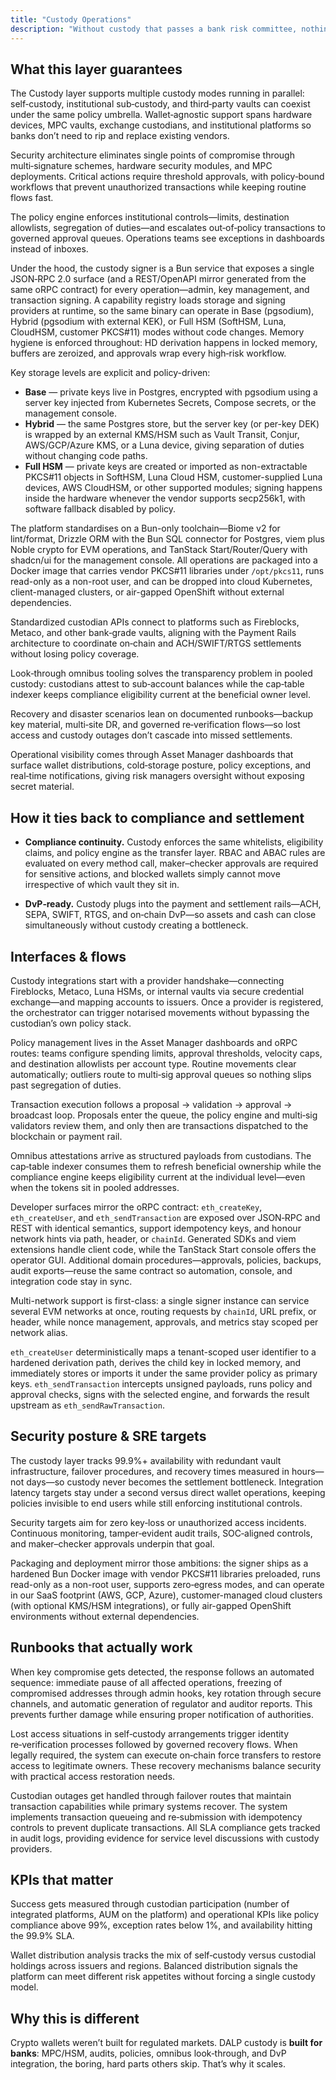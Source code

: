 ```yaml
---
title: "Custody Operations"
description: "Without custody that passes a bank risk committee, nothing scales. The DALP Custody layer combines institutional multi‑sig/HSM controls, policy automation, recovery runbooks, and custodian APIs with omnibus look‑through so compliance and cap‑table truth survive real custody setups—backed by 99.9%+ availability targets and zero‑incident ambitions."
---
```


## What this layer guarantees

The Custody layer supports multiple custody modes running in parallel: self‑custody, institutional sub‑custody, and third‑party vaults can coexist under the same policy umbrella. Wallet‑agnostic support spans hardware devices, MPC vaults, exchange custodians, and institutional platforms so banks don’t need to rip and replace existing vendors.

Security architecture eliminates single points of compromise through multi‑signature schemes, hardware security modules, and MPC deployments. Critical actions require threshold approvals, with policy‑bound workflows that prevent unauthorized transactions while keeping routine flows fast.

The policy engine enforces institutional controls—limits, destination allowlists, segregation of duties—and escalates out‑of‑policy transactions to governed approval queues. Operations teams see exceptions in dashboards instead of inboxes.

Under the hood, the custody signer is a Bun service that exposes a single JSON‑RPC 2.0 surface (and a REST/OpenAPI mirror generated from the same oRPC contract) for every operation—admin, key management, and transaction signing. A capability registry loads storage and signing providers at runtime, so the same binary can operate in Base (pgsodium), Hybrid (pgsodium with external KEK), or Full HSM (SoftHSM, Luna, CloudHSM, customer PKCS#11) modes without code changes. Memory hygiene is enforced throughout: HD derivation happens in locked memory, buffers are zeroized, and approvals wrap every high‑risk workflow.

Key storage levels are explicit and policy-driven:

- **Base** — private keys live in Postgres, encrypted with pgsodium using a server key injected from Kubernetes Secrets, Compose secrets, or the management console.
- **Hybrid** — the same Postgres store, but the server key (or per-key DEK) is wrapped by an external KMS/HSM such as Vault Transit, Conjur, AWS/GCP/Azure KMS, or a Luna device, giving separation of duties without changing code paths.
- **Full HSM** — private keys are created or imported as non-extractable PKCS#11 objects in SoftHSM, Luna Cloud HSM, customer-supplied Luna devices, AWS CloudHSM, or other supported modules; signing happens inside the hardware whenever the vendor supports secp256k1, with software fallback disabled by policy.

The platform standardises on a Bun-only toolchain—Biome v2 for lint/format, Drizzle ORM with the Bun SQL connector for Postgres, viem plus Noble crypto for EVM operations, and TanStack Start/Router/Query with shadcn/ui for the management console. All operations are packaged into a Docker image that carries vendor PKCS#11 libraries under `/opt/pkcs11`, runs read-only as a non-root user, and can be dropped into cloud Kubernetes, client-managed clusters, or air-gapped OpenShift without external dependencies.

Standardized custodian APIs connect to platforms such as Fireblocks, Metaco, and other bank‑grade vaults, aligning with the Payment Rails architecture to coordinate on‑chain and ACH/SWIFT/RTGS settlements without losing policy coverage.

Look‑through omnibus tooling solves the transparency problem in pooled custody: custodians attest to sub‑account balances while the cap‑table indexer keeps compliance eligibility current at the beneficial owner level.

Recovery and disaster scenarios lean on documented runbooks—backup key material, multi‑site DR, and governed re‑verification flows—so lost access and custody outages don’t cascade into missed settlements.

Operational visibility comes through Asset Manager dashboards that surface wallet distributions, cold‑storage posture, policy exceptions, and real‑time notifications, giving risk managers oversight without exposing secret material.

## How it ties back to compliance and settlement

- **Compliance continuity.** Custody enforces the same whitelists, eligibility claims, and policy engine as the transfer layer. RBAC and ABAC rules are evaluated on every method call, maker–checker approvals are required for sensitive actions, and blocked wallets simply cannot move irrespective of which vault they sit in.

- **DvP‑ready.** Custody plugs into the payment and settlement rails—ACH, SEPA, SWIFT, RTGS, and on‑chain DvP—so assets and cash can close simultaneously without custody creating a bottleneck.

## Interfaces & flows

Custody integrations start with a provider handshake—connecting Fireblocks, Metaco, Luna HSMs, or internal vaults via secure credential exchange—and mapping accounts to issuers. Once a provider is registered, the orchestrator can trigger notarised movements without bypassing the custodian’s own policy stack.

Policy management lives in the Asset Manager dashboards and oRPC routes: teams configure spending limits, approval thresholds, velocity caps, and destination allowlists per account type. Routine movements clear automatically; outliers route to multi‑sig approval queues so nothing slips past segregation of duties.

Transaction execution follows a proposal → validation → approval → broadcast loop. Proposals enter the queue, the policy engine and multi‑sig validators review them, and only then are transactions dispatched to the blockchain or payment rail.

Omnibus attestations arrive as structured payloads from custodians. The cap‑table indexer consumes them to refresh beneficial ownership while the compliance engine keeps eligibility current at the individual level—even when the tokens sit in pooled addresses.

Developer surfaces mirror the oRPC contract: `eth_createKey`, `eth_createUser`, and `eth_sendTransaction` are exposed over JSON‑RPC and REST with identical semantics, support idempotency keys, and honour network hints via path, header, or `chainId`. Generated SDKs and viem extensions handle client code, while the TanStack Start console offers the operator GUI. Additional domain procedures—approvals, policies, backups, audit exports—reuse the same contract so automation, console, and integration code stay in sync.

Multi-network support is first-class: a single signer instance can service several EVM networks at once, routing requests by `chainId`, URL prefix, or header, while nonce management, approvals, and metrics stay scoped per network alias.

`eth_createUser` deterministically maps a tenant-scoped user identifier to a hardened derivation path, derives the child key in locked memory, and immediately stores or imports it under the same provider policy as primary keys. `eth_sendTransaction` intercepts unsigned payloads, runs policy and approval checks, signs with the selected engine, and forwards the result upstream as `eth_sendRawTransaction`.

## Security posture & SRE targets

The custody layer tracks 99.9%+ availability with redundant vault infrastructure, failover procedures, and recovery times measured in hours—not days—so custody never becomes the settlement bottleneck. Integration latency targets stay under a second versus direct wallet operations, keeping policies invisible to end users while still enforcing institutional controls.

Security targets aim for zero key‑loss or unauthorized access incidents. Continuous monitoring, tamper‑evident audit trails, SOC‑aligned controls, and maker–checker approvals underpin that goal.

Packaging and deployment mirror those ambitions: the signer ships as a hardened Bun Docker image with vendor PKCS#11 libraries preloaded, runs read-only as a non-root user, supports zero‑egress modes, and can operate in our SaaS footprint (AWS, GCP, Azure), customer-managed cloud clusters (with optional KMS/HSM integrations), or fully air-gapped OpenShift environments without external dependencies.

## Runbooks that actually work

When key compromise gets detected, the response follows an automated sequence: immediate pause of all affected operations, freezing of compromised addresses through admin hooks, key rotation through secure channels, and automatic generation of regulator and auditor reports. This prevents further damage while ensuring proper notification of authorities.

Lost access situations in self‑custody arrangements trigger identity re‑verification processes followed by governed recovery flows. When legally required, the system can execute on‑chain force transfers to restore access to legitimate owners. These recovery mechanisms balance security with practical access restoration needs.

Custodian outages get handled through failover routes that maintain transaction capabilities while primary systems recover. The system implements transaction queueing and re‑submission with idempotency controls to prevent duplicate transactions. All SLA compliance gets tracked in audit logs, providing evidence for service level discussions with custody providers.

## KPIs that matter

Success gets measured through custodian participation (number of integrated platforms, AUM on the platform) and operational KPIs like policy compliance above 99%, exception rates below 1%, and availability hitting the 99.9% SLA.

Wallet distribution analysis tracks the mix of self‑custody versus custodial holdings across issuers and regions. Balanced distribution signals the platform can meet different risk appetites without forcing a single custody model.

## Why this is different

Crypto wallets weren’t built for regulated markets. DALP custody is **built for banks**: MPC/HSM, audits, policies, omnibus look‑through, and DvP integration, the boring, hard parts others skip. That’s why it scales.
